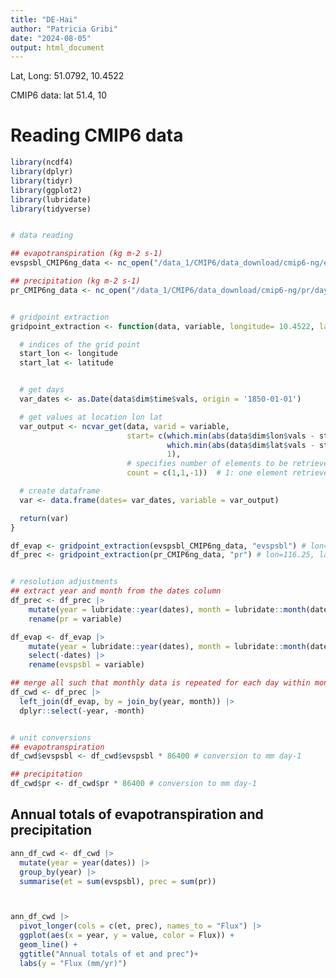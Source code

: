 ```yaml
---
title: "DE-Hai"
author: "Patricia Gribi"
date: "2024-08-05"
output: html_document
---
```



Lat, Long:	51.0792, 10.4522

CMIP6 data: lat 51.4, 10



# Reading CMIP6 data

```r

library(ncdf4)
library(dplyr)
library(tidyr)
library(ggplot2)
library(lubridate)
library(tidyverse)


# data reading

## evapotranspiration (kg m-2 s-1)
evspsbl_CMIP6ng_data <- nc_open("/data_1/CMIP6/data_download/cmip6-ng/evspsbl/mon/native/evspsbl_mon_CESM2_ssp585_r1i1p1f1_native.nc") 

## precipitation (kg m-2 s-1)
pr_CMIP6ng_data <- nc_open("/data_1/CMIP6/data_download/cmip6-ng/pr/day/native/pr_day_CESM2_ssp585_r1i1p1f1_native.nc")


# gridpoint extraction
gridpoint_extraction <- function(data, variable, longitude= 10.4522, latitude=51.0792) {

  # indices of the grid point
  start_lon <- longitude
  start_lat <- latitude


  # get days
  var_dates <- as.Date(data$dim$time$vals, origin = '1850-01-01')

  # get values at location lon lat
  var_output <- ncvar_get(data, varid = variable,
                          start= c(which.min(abs(data$dim$lon$vals - start_lon)), # closest lon taken
                                   which.min(abs(data$dim$lat$vals - start_lat)),  # closest lat taken
                                   1),
                          # specifies number of elements to be retrieved along each dimension.
                          count = c(1,1,-1))  # 1: one element retrieved along lat and lon dim (single grid cell), -1: all available time steps retrieved.

  # create dataframe
  var <- data.frame(dates= var_dates, variable = var_output)

  return(var)
}

df_evap <- gridpoint_extraction(evspsbl_CMIP6ng_data, "evspsbl") # lon=116.25, lat=-21.2)
df_prec <- gridpoint_extraction(pr_CMIP6ng_data, "pr") # lon=116.25, lat=-21.2)


# resolution adjustments
## extract year and month from the dates column
df_prec <- df_prec |>
    mutate(year = lubridate::year(dates), month = lubridate::month(dates))|>
    rename(pr = variable)

df_evap <- df_evap |>
    mutate(year = lubridate::year(dates), month = lubridate::month(dates))|>
    select(-dates) |>
    rename(evspsbl = variable)

## merge all such that monthly data is repeated for each day within month
df_cwd <- df_prec |>
  left_join(df_evap, by = join_by(year, month)) |>
  dplyr::select(-year, -month)


# unit conversions
## evapotranspiration
df_cwd$evspsbl <- df_cwd$evspsbl * 86400 # conversion to mm day-1

## precipitation
df_cwd$pr <- df_cwd$pr * 86400 # conversion to mm day-1

```


## Annual totals of evapotranspiration and precipitation

```r

ann_df_cwd <- df_cwd |>
  mutate(year = year(dates)) |>
  group_by(year) |>
  summarise(et = sum(evspsbl), prec = sum(pr))



ann_df_cwd |>
  pivot_longer(cols = c(et, prec), names_to = "Flux") |> 
  ggplot(aes(x = year, y = value, color = Flux)) +
  geom_line() +
  ggtitle("Annual totals of et and prec")+
  labs(y = "Flux (mm/yr)")

```




